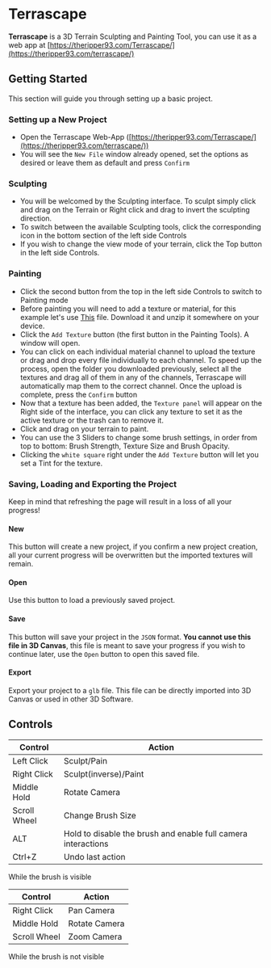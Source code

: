 # Terrascape

**Terrascape** is a 3D Terrain Sculpting and Painting Tool, you can use it
as a web app at
[https://theripper93.com/Terrascape/](https://theripper93.com/terrascape/)

## Getting Started

This section will guide you through setting up a basic project.

### Setting up a New Project

- Open the Terrascape Web-App
  ([https://theripper93.com/Terrascape/](https://theripper93.com/terrascape/))
- You will see the `New File` window already opened, set the options
  as desired or leave them as default and press `Confirm`

### Sculpting

- You will be welcomed by the Sculpting interface. To sculpt simply
  click and drag on the Terrain or Right click and drag to invert the
  sculpting direction.
- To switch between the available Sculpting tools, click the
  corresponding icon in the bottom section of the left side Controls
- If you wish to change the view mode of your terrain, click the Top
  button in the left side Controls.

### Painting

- Click the second button from the top in the left side Controls to
  switch to Painting mode
- Before painting you will need to add a texture or material, for this
  example let's use
  [This](https://drive.google.com/file/d/1_GivszWvrKMMhqiGaNNvJBodve_4ErIC/view?usp=sharing)
  file. Download it and unzip it somewhere on your device.
- Click the `Add Texture` button (the first button in the Painting
  Tools). A window will open.
- You can click on each individual material channel to upload the
  texture or drag and drop every file individually to each channel. To
  speed up the process, open the folder you downloaded previously,
  select all the textures and drag all of them in any of the channels,
  Terrascape will automatically map them to the correct channel. Once
  the upload is complete, press the `Confirm` button
- Now that a texture has been added, the `Texture panel` will appear
  on the Right side of the interface, you can click any texture to set
  it as the active texture or the trash can to remove it.
- Click and drag on your terrain to paint.
- You can use the 3 Sliders to change some brush settings, in order
  from top to bottom: Brush Strength, Texture Size and Brush Opacity.
- Clicking the `white square` right under the `Add Texture` button
  will let you set a Tint for the texture.

### Saving, Loading and Exporting the Project

Keep in mind that refreshing the page will result in a loss of all your
progress\!

#### New

This button will create a new project, if you confirm a new project
creation, all your current progress will be overwritten but the imported
textures will remain.

#### Open

Use this button to load a previously saved project.

#### Save

This button will save your project in the `JSON` format. **You cannot
use this file in 3D Canvas**, this file is meant to save your progress
if you wish to continue later, use the `Open` button to open this saved
file.

#### Export

Export your project to a `glb` file. This file can be directly imported
into 3D Canvas or used in other 3D Software.

## Controls

| Control      | Action                                                        |
| ------------ | ------------------------------------------------------------- |
| Left Click   | Sculpt/Pain                                                   |
| Right Click  | Sculpt(inverse)/Paint                                         |
| Middle Hold  | Rotate Camera                                                 |
| Scroll Wheel | Change Brush Size                                             |
| ALT          | Hold to disable the brush and enable full camera interactions |
| Ctrl+Z       | Undo last action                                              |

While the brush is visible

| Control      | Action        |
| ------------ | ------------- |
| Right Click  | Pan Camera    |
| Middle Hold  | Rotate Camera |
| Scroll Wheel | Zoom Camera   |

While the brush is not visible
